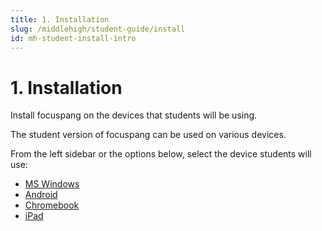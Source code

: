 ```yaml
---
title: 1. Installation
slug: /middlehigh/student-guide/install
id: mh-student-install-intro
---
```



# 1. Installation

Install focuspang on the devices that students will be using.

The student version of focuspang can be used on various devices.

From the left sidebar or the options below, select the device students will use:

- [MS Windows](/en/docs/middlehigh/student-guide/install-window)
- [Android](/en/docs/middlehigh/student-guide/install-android)
- [Chromebook](/en/docs/middlehigh/student-guide/install-chromebook)
- [iPad](/en/docs/middlehigh/student-guide/install-ipad)
